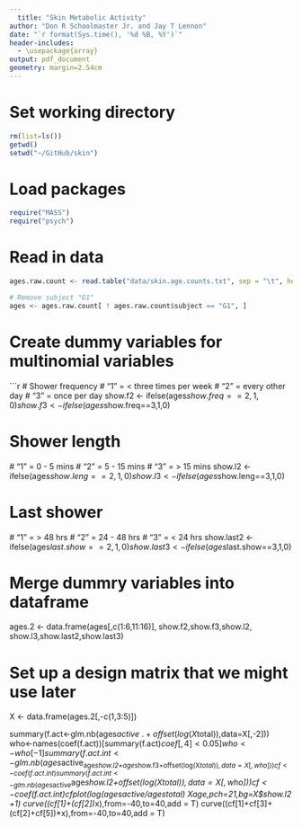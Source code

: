 ```yaml
---
  title: "Skin Metabolic Activity"
author: "Don R Schoolmaster Jr. and Jay T Lennon"
date: "`r format(Sys.time(), '%d %B, %Y')`"
header-includes:
  - \usepackage{array}
output: pdf_document
geometry: margin=2.54cm
---
```


# Set working directory
```r
rm(list=ls())
getwd()
setwd("~/GitHub/skin")
```

# Load packages
```r
require("MASS")
require("psych")
```

# Read in data 
```r
ages.raw.count <- read.table("data/skin.age.counts.txt", sep = "\t", header = T)

# Remove subject "G1"
ages <- ages.raw.count[ ! ages.raw.count$subject == "G1", ]
```

# Create dummy variables for multinomial variables
```r
# Shower frequency
  # "1" = < three times per week
  # "2" = every other day
  # "3" = once per day
show.f2 <- ifelse(ages$show.freq==2,1,0)
show.f3 <- ifelse(ages$show.freq==3,1,0)

# Shower length
  # "1" = 0 - 5 mins
  # "2" = 5 - 15 mins
  # "3" = > 15 mins
show.l2 <- ifelse(ages$show.leng==2,1,0)
show.l3 <- ifelse(ages$show.leng==3,1,0)

# Last shower
  # "1" = > 48 hrs
  # "2" = 24 - 48 hrs
  # "3" = < 24 hrs
show.last2 <- ifelse(ages$last.show==2,1,0)
show.last3 <- ifelse(ages$last.show==3,1,0)

# Merge dummry variables into dataframe
ages.2 <- data.frame(ages[,c(1:6,11:16)], show.f2,show.f3,show.l2, 
          show.l3,show.last2,show.last3)

# Set up a design matrix that we might use later
X <- data.frame(ages.2[,-c(1,3:5)])


summary(f.act<-glm.nb(ages$active~.+offset(log(X$total)),data=X[,-2]))
who<-names(coef(f.act))[summary(f.act)$coef[,4]<0.05]
who<-who[-1]
summary(f.act.int<-glm.nb(ages$active~age*show.l2+age*show.f3+offset(log(X$total)),data=X[,who]))
cf<-coef(f.act.int)
summary(f.act.int<-glm.nb(ages$active~age*show.l2+offset(log(X$total)),data=X[,who]))
cf<-coef(f.act.int)
cf
plot(log(ages$active/ages$total)~X$age,pch=21,bg=X$show.l2+1)
curve((cf[1]+(cf[2])*x),from=-40,to=40,add = T)
curve((cf[1]+cf[3]+(cf[2]+cf[5])*x),from=-40,to=40,add = T)
